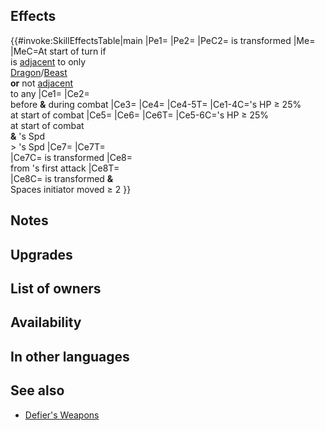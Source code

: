 {{Weapon Infobox
|tagid=SID_魔器・虚無の角
|intID=3678
|exclusive=0
|weaponType=Beast
|canUseMove=Cavalry
|cost=300
|might=14
|range=1
|cooldown=-1
|effect=Accelerates Special trigger (cooldown count-1). At start of combat, if unit's HP ≥ 25%, grants Atk/Spd/Def/Res+5 and Atk/Spd/Def/Res+X to unit, inflicts Atk/Spd/Def/Res-X on foe (X = current bonus on each of foe's stats; calculates each stat bonus and penalty independently), and deals damage = 15% of unit's Spd during combat (including when dealing damage with a Special triggered before combat), and also, if unit's Spd > foe's Spd, neutralizes effects that guarantee foe's follow-up attacks and effects that prevent unit's follow-up attacks during combat. At start of turn, if unit is adjacent to only beast or dragon allies or is not adjacent to any ally, unit transforms (otherwise, unit reverts). If unit transforms, grants Atk+2 to unit, inflicts Atk/Def-X on foe during combat (X = number of spaces from start position to end position of whoever initiated combat + 3; max 6), and also, if X ≥ 5, reduces damage from foe's first attack by 30% during combat.
|required=Adult (Cavalry)
|refinePaths=default
|refineSP=350
|refineMedals=500
|refineStones=200
|properties=arcane,random_owner
}}
==Effects==
{{#invoke:SkillEffectsTable|main
|Pe1={{Eft|Accelerates Special}}
|Pe2={{Eft|Stat Boosts|Atk|2}}
|PeC2={{Tgt|Unit}} is transformed
|Me={{Eft|Transform}}
|MeC=At start of turn if<br>{{Tgt|Unit}} is [[adjacent]] to only<br>{{Cwti|group=1|Dragon,Beast}} [[Dragon]]/[[Beast]]<br>{{Tgt|Allies}} '''or''' not [[adjacent]]<br>to any {{Tgt|Ally}}
|Ce1={{Eft|Temporary buffs|Atk/Spd/Def/Res|5}}
|Ce2={{Eft|Damage Boost|15% of {{Tgt|Unit}}'s Spd}}<br>before '''&''' during combat
|Ce3={{Eft|Temporary buffs|Atk/Spd/Def/Res|{{SEt|Bonuses}} on<br>each of {{Tgt|Foe}}'s stats}}
|Ce4={{Eft|Temporary debuffs|Atk/Spd/Def/Res|{{SEt|Bonuses}} on<br>each of {{Tgt|Foe}}'s stats}}
|Ce4-5T={{Tgt|Foe}}
|Ce1-4C={{Tgt|Unit}}'s HP ≥ 25%<br>at start of combat
|Ce5={{Eft|Neutralize Guaranteed Follow-Ups}}
|Ce6={{Eft|Neutralize Prevent Follow-Ups}}
|Ce6T={{Tgt|Unit}}
|Ce5-6C={{Tgt|Unit}}'s HP ≥ 25%<br>at start of combat<br>'''&''' {{Tgt|Unit}}'s Spd<br>> {{Tgt|Foe}}'s Spd
|Ce7={{Eft|Temporary debuffs|Atk/Def|Spaces initiator moved + 3|max=6}}
|Ce7T={{Tgt|Foe}}<br>
|Ce7C={{Tgt|Unit}} is transformed
|Ce8={{Eft|Damage Reduction|30%}}<br>from {{Tgt|Foe}}'s first attack
|Ce8T={{Tgt|Unit}}<br>
|Ce8C={{Tgt|Unit}} is transformed '''&'''<br>Spaces initiator moved ≥ 2
}}

==Notes==
{{TemporaryBufffromBonus|source=the foe}}
{{TemporaryDebufffromBonus|source=the foe}}
{{DamageBoost}}
{{Follow-up effect neutralization}}
{{Beast (Cavalry)}}
==Upgrades==
{{Weapon Upgrade List}}
==List of owners==
{{Skill Hero List}}
{{NoInheritHeroes}}
==Availability==
{{PassiveFocusList}}
{{PassiveDistributionList}}
{{PassiveCombatManualList}}
==In other languages==
{{OtherLanguages
|japanese=魔器・虚無の角
|german=Arkanes Nichts
|spanishEU=Vacío arcano
|spanishLA=Nada arcana
|french=Néant arcane
|italian=Nulla arcano
|chineseTW=魔器・虛無之角
|portuguese=Nada arcano
}}
==See also==
{{See also skills|cond=(Description LIKE '%current bonus on each of foe_s stats%' OR Description LIKE '%current bonus on foe_s%') AND Description NOT LIKE '%stats × 2%' AND NAME NOT LIKE '%defier%' AND Exclusive='1'}}
* [[Skill families/Weapons#Defier's|Defier's Weapons]]
{{Weapons Navbox}}